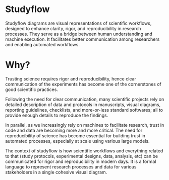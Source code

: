 # Studyflow

Studyflow diagrams are visual representations of scientific workflows, designed to enhance clarity, rigor, and reproducibility in research processes. They serve as a bridge between human understanding and machine execution. It facilitates better communication among researchers and enabling automated workflows.

# Why?

Trusting science requires rigor and reproducibility, hence clear communication of the experiments has become one of the cornerstones of good scientific practices.

Following the need for clear communication, many scientific projects rely on detailed description of data and protocols in manuscripts, visual diagrams, reporting guidelines, checklists, and more-or-less standard softwares; all to provide enough details to reproduce the findings.

In parallel, as we increasingly rely on machines to facilitate research, trust in code and data are becoming more and more critical. The need for reproducibility of science has become essential for building trust in automated processes, especially at scale using various large models.

The context of studyflow is how scientific workflows and everything related to that (study protocols, experimental designs, data, analysis, etc) can be communicated for rigor and reproducibility in modern days. It is a formal language to represent research processes and data for various stakeholders in a single cohesive visual diagram.

